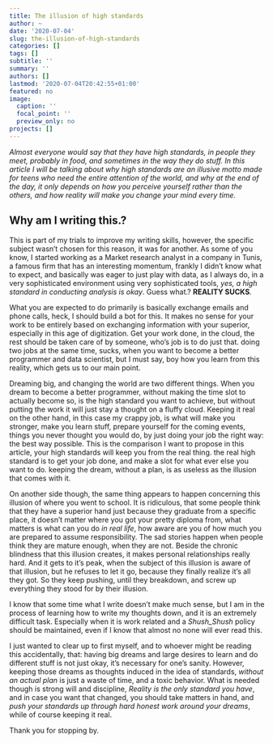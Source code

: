 ```yaml
---
title: The illusion of high standards
author: ~
date: '2020-07-04'
slug: the-illusion-of-high-standards
categories: []
tags: []
subtitle: ''
summary: ''
authors: []
lastmod: '2020-07-04T20:42:55+01:00'
featured: no
image:
  caption: ''
  focal_point: ''
  preview_only: no
projects: []
---
```

*Almost everyone would say that they have high standards, in people they meet, probably in food, and sometimes in the way they do stuff. In this article I will be talking about why high standards are an illusive motto made for teens who need the entire attention of the world, and why at the end of the day, it only depends on how you perceive yourself rather than the others, and how reality will make you change your mind every time.*

## Why am I writing this.?

This is part of my trials to improve my writing skills, however, the specific subject wasn't chosen for this reason, it was for another. As some of you know, I started working as a Market research analyst in a company in Tunis, a famous firm that has an interesting momentum, frankly I didn't know what to expect, and basically was eager to just play with data, as I always do, in a very sophisticated environment using very sophisticated tools, *yes, a high standard in conducting analysis is okay*. Guess what.? **REALITY SUCKS**.

What you are expected to do primarily is basically exchange emails and phone calls, heck, I should build a bot for this. It makes no sense for your work to be entirely based on exchanging information with your superior, especially in this age of digitization. Get your work done, in the cloud, the rest should be taken care of by someone, who's job is to do just that. doing two jobs at the same time, sucks, when you want to become a better programmer and data scientist, but I must say, boy how you learn from this reality, which gets us to our main point.

Dreaming big, and changing the world are two different things. When you dream to become a better programmer, without making the time slot to actually become so, is the high standard you want to achieve, but without putting the work it will just stay a thought on a fluffy cloud. Keeping it real on the other hand, in this case my crappy job, is what will make you stronger, make you learn stuff, prepare yourself for the coming events, things you never thought you would do, by just doing your job the right way: the best way possible. This is the comparison I want to propose in this article, your high standards will keep you from the real thing. the real high standard is to get your job done, and make a slot for what ever else you want to do. keeping the dream, without a plan, is as useless as the illusion that comes with it. 

On another side though, the same thing appears to happen concerning this illusion of where you went to school. It is ridiculous, that some people think that they have a superior hand just because they graduate from a specific place, it doesn't matter where you got your pretty diploma from, what matters is what can you do *in real life*, how aware are you of how much you are prepared to assume responsibility. The sad stories happen when people think they are mature enough, when they are not. Beside the chronic blindness that this illusion creates, it makes personal relationships really hard. And it gets to it's peak, when the subject of this illusion is aware of that illusion, but he refuses to let it go, because they finally realize it's all they got. So they keep pushing, until they breakdown, and screw up everything they stood for by their illusion. 

I know that some time what I write doesn't make much sense, but I am in the process of learning how to write my thoughts down, and it is an extremely difficult task. Especially when it is work related and a *Shush_Shush* policy should be maintained, even if I know that almost no none will ever read this. 

I just wanted to clear up to first myself, and to whoever might be reading this accidentally, that: having big dreams and large desires to learn and do different stuff is not just okay, it's necessary for one's sanity. However, keeping those dreams as thoughts induced in the idea of standards, *without an actual plan* is just a waste of time, and a toxic behavior. What is needed though is strong will and discipline, *Reality is the only standard you have*, and in case you want that changed, you should take matters in hand, and *push your standards up through hard honest work around your dreams*, while of course keeping it real. 


Thank you for stopping by. 

